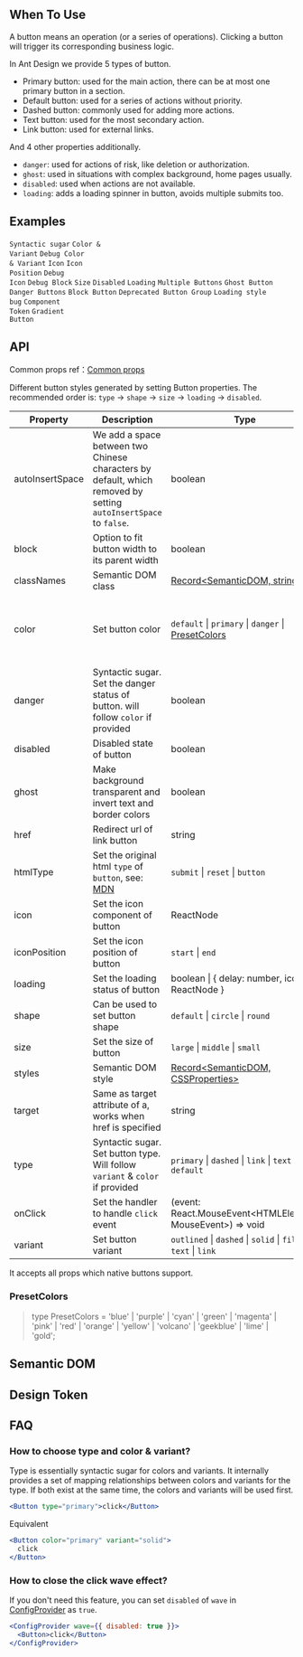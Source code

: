 

<Meta of={ButtonStories} />

        
## When To Use

A button means an operation (or a series of operations). Clicking a button will trigger its corresponding business logic.

In Ant Design we provide 5 types of button.

- Primary button: used for the main action, there can be at most one primary button in a section.
- Default button: used for a series of actions without priority.
- Dashed button: commonly used for adding more actions.
- Text button: used for the most secondary action.
- Link button: used for external links.

And 4 other properties additionally.

- `danger`: used for actions of risk, like deletion or authorization.
- `ghost`: used in situations with complex background, home pages usually.
- `disabled`: used when actions are not available.
- `loading`: adds a loading spinner in button, avoids multiple submits too.

## Examples

<code src="./demo/basic.tsx">Syntactic sugar</code>
<code src="./demo/color-variant.tsx" version="5.21.0">Color & Variant</code>
<code src="./demo/debug-color-variant" debug>Debug Color & Variant</code>
<code src="./demo/icon.tsx">Icon</code>
<code src="./demo/icon-position.tsx" version="5.17.0">Icon Position</code>
<code src="./demo/debug-icon.tsx" debug>Debug Icon</code>
<code src="./demo/debug-block.tsx" debug>Debug Block</code>
<code src="./demo/size.tsx">Size</code>
<code src="./demo/disabled.tsx">Disabled</code>
<code src="./demo/loading.tsx">Loading</code>
<code src="./demo/multiple.tsx">Multiple Buttons</code>
<code src="./demo/ghost.tsx">Ghost Button</code>
<code src="./demo/danger.tsx">Danger Buttons</code>
<code src="./demo/block.tsx">Block Button</code>
<code src="./demo/legacy-group.tsx" debug>Deprecated Button Group</code>
<code src="./demo/chinese-chars-loading.tsx" debug>Loading style bug</code>
<code src="./demo/component-token.tsx" debug>Component Token</code>
<code src="./demo/linear-gradient.tsx">Gradient Button</code>

## API

Common props ref：[Common props](/docs/react/common-props)

Different button styles generated by setting Button properties. The recommended order is: `type` -> `shape` -> `size` -> `loading` -> `disabled`.

| Property | Description | Type | Default | Version |
| --- | --- | --- | --- | --- |
| autoInsertSpace | We add a space between two Chinese characters by default, which removed by setting `autoInsertSpace` to `false`. | boolean | `true` | 5.17.0 |
| block | Option to fit button width to its parent width | boolean | false |  |
| classNames | Semantic DOM class | [Record<SemanticDOM, string>](#semantic-dom) | - | 5.4.0 |
| color | Set button color | `default` \| `primary` \| `danger` \| [PresetColors](#presetcolors) | - | `default`, `primary` and `danger`: 5.21.0, `PresetColors`: 5.23.0 |
| danger | Syntactic sugar. Set the danger status of button. will follow `color` if provided | boolean | false |  |
| disabled | Disabled state of button | boolean | false |  |
| ghost | Make background transparent and invert text and border colors | boolean | false |  |
| href | Redirect url of link button | string | - |  |
| htmlType | Set the original html `type` of `button`, see: [MDN](https://developer.mozilla.org/en-US/docs/Web/HTML/Element/button#type) | `submit` \| `reset` \| `button` | `button` |  |
| icon | Set the icon component of button | ReactNode | - |  |
| iconPosition | Set the icon position of button | `start` \| `end` | `start` | 5.17.0 |
| loading | Set the loading status of button | boolean \| { delay: number, icon: ReactNode } | false | icon: 5.23.0 |
| shape | Can be used to set button shape | `default` \| `circle` \| `round` | `default` |  |
| size | Set the size of button | `large` \| `middle` \| `small` | `middle` |  |
| styles | Semantic DOM style | [Record<SemanticDOM, CSSProperties>](#semantic-dom) | - | 5.4.0 |
| target | Same as target attribute of a, works when href is specified | string | - |  |
| type | Syntactic sugar. Set button type. Will follow `variant` & `color` if provided | `primary` \| `dashed` \| `link` \| `text` \| `default` | `default` |  |
| onClick | Set the handler to handle `click` event | (event: React.MouseEvent<HTMLElement, MouseEvent>) => void | - |  |
| variant | Set button variant | `outlined` \| `dashed` \| `solid` \| `filled` \| `text` \| `link` | - | 5.21.0 |

It accepts all props which native buttons support.

### PresetColors

> type PresetColors = 'blue' | 'purple' | 'cyan' | 'green' | 'magenta' | 'pink' | 'red' | 'orange' | 'yellow' | 'volcano' | 'geekblue' | 'lime' | 'gold';

## Semantic DOM

<code src="./demo/_semantic.tsx" simplify="true"></code>

## Design Token

<ComponentTokenTable component="Button"></ComponentTokenTable>

## FAQ

### How to choose type and color & variant?

Type is essentially syntactic sugar for colors and variants. It internally provides a set of mapping relationships between colors and variants for the type. If both exist at the same time, the colors and variants will be used first.

```jsx
<Button type="primary">click</Button>
```

Equivalent

```jsx
<Button color="primary" variant="solid">
  click
</Button>
```

### How to close the click wave effect?

If you don't need this feature, you can set `disabled` of `wave` in [ConfigProvider](/components/config-provider#api) as `true`.

```jsx
<ConfigProvider wave={{ disabled: true }}>
  <Button>click</Button>
</ConfigProvider>
```

<style>
.site-button-ghost-wrapper {
  padding: 16px;
  background: rgb(190, 200, 200);
}
</style>

